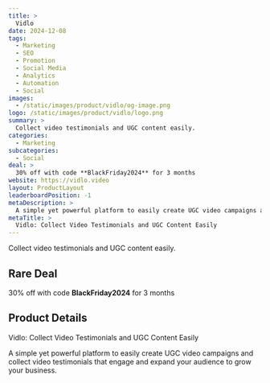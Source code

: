 ```yaml
---
title: >
  Vidlo
date: 2024-12-08
tags:
  - Marketing
  - SEO
  - Promotion
  - Social Media
  - Analytics
  - Automation
  - Social
images:
  - /static/images/product/vidlo/og-image.png
logo: /static/images/product/vidlo/logo.png
summary: >
  Collect video testimonials and UGC content easily.
categories:
  - Marketing
subcategories:
  - Social
deal: >
  30% off with code **BlackFriday2024** for 3 months
website: https://vidlo.video
layout: ProductLayout
leaderboardPosition: -1
metaDescription: >
  A simple yet powerful platform to easily create UGC video campaigns and collect video testimonials that engage and expand your audience to grow your business.
metaTitle: >
  Vidlo: Collect Video Testimonials and UGC Content Easily
---
```

Collect video testimonials and UGC content easily.

## Rare Deal

30% off with code **BlackFriday2024** for 3 months

## Product Details

Vidlo: Collect Video Testimonials and UGC Content Easily

A simple yet powerful platform to easily create UGC video campaigns and collect video testimonials that engage and expand your audience to grow your business.

